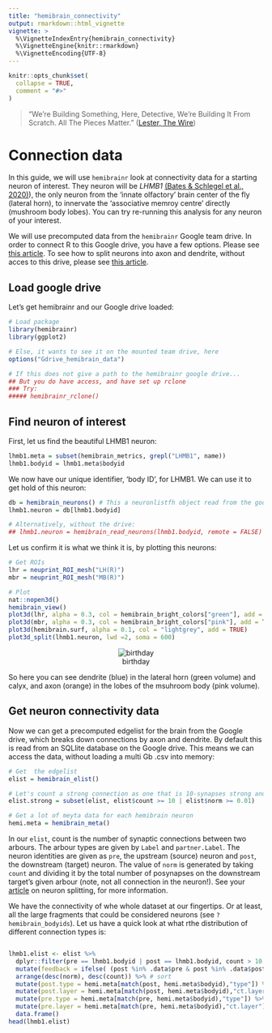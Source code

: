 ```yaml
---
title: "hemibrain_connectivity"
output: rmarkdown::html_vignette
vignette: >
  %\VignetteIndexEntry{hemibrain_connectivity}
  %\VignetteEngine{knitr::rmarkdown}
  %\VignetteEncoding{UTF-8}
---
```


```r
knitr::opts_chunk$set(
  collapse = TRUE,
  comment = "#>"
)
```

> "We’re Building Something, Here, Detective, We’re Building It From Scratch. All The Pieces Matter."
([Lester, The Wire](https://en.wikipedia.org/wiki/The_Wire))

# Connection data

In this guide, we will use `hemibrainr` look at connectivity data for a starting neuron of interest. They neuron will be *LHMB1* [(Bates & Schlegel et al., 2020)](https://www.sciencedirect.com/science/article/pii/S0960982220308587)), the only neuron from the 'innate olfactory' brain center of the fly (lateral horn), to innervate the 'associative memroy centre' directly (mushroom body lobes). You can try re-running this analysis for any neuron of your interest.

We will use precomputed data from  the `hemibrainr` Google team drive. In order to connect R to this Google drive, you have a few options. Please see [this article](https://flyconnectome.github.io/hemibrainr/articles/google_filestream.html). To see how to split neurons into axon and dendrite, without acces to this drive, please see [this article](https://flyconnectome.github.io/hemibrainr/articles/hemibrain_axons_dendrites.html).

## Load google drive

Let's get hemibrainr and our Google drive loaded:

```r
# Load package
library(hemibrainr)
library(ggplot2)

# Else, it wants to see it on the mounted team drive, here
options("Gdrive_hemibrain_data")

# If this does not give a path to the hemibrainr google drive...
## But you do have access, and have set up rclone
### Try:
##### hemibrainr_rclone()
```

## Find neuron of interest

First, let us find the beautiful LHMB1 neuron:

```r
lhmb1.meta = subset(hemibrain_metrics, grepl("LHMB1", name))
lhmb1.bodyid = lhmb1.meta$bodyid
```

We now have our unique identifier, 'body ID', for LHMB1. We can use it to get hold of this neuron:

```r
db = hemibrain_neurons() # This a neuronlistfh object read from the google drive
lhmb1.neuron = db[lhmb1.bodyid]

# Alternatively, without the drive:
## lhmb1.neuron = hemibrain_read_neurons(lhmb1.bodyid, remote = FALSE)
```

Let us confirm it is what we think it is, by plotting this neurons:

```r
# Get ROIs
lhr = neuprint_ROI_mesh("LH(R)")
mbr = neuprint_ROI_mesh("MB(R)")

# Plot
nat::nopen3d()
hemibrain_view()
plot3d(lhr, alpha = 0.3, col = hemibrain_bright_colors["green"], add = TRUE)
plot3d(mbr, alpha = 0.3, col = hemibrain_bright_colors["pink"], add = TRUE)
plot3d(hemibrain.surf, alpha = 0.1, col = "lightgrey", add = TRUE)
plot3d_split(lhmb1.neuron, lwd =2, soma = 600)
```

<center>
![birthday](https://raw.githubusercontent.com/flyconnectome/hemibrainr/master/inst/images/birthday.png)
</center>

So here you can see dendrite (blue) in the lateral horn (green volume) and calyx, and axon (orange) in the lobes of the msuhroom body (pink volume).

## Get neuron connectivity data

Now we can get a precomputed edgelist for the brain from the Google drive, which breaks down connections by axon and dendrite. By default this is read from an SQLlite database on the Google drive. This means we can access the data, without loading a multi Gb .csv into memory:

```r
# Get  the edgelist
elist = hemibrain_elist()

# Let's count a strong connection as one that is 10-synapses strong and/or account for at least 1% of the downstream arbour's postsynapses:
elist.strong = subset(elist, elist$count >= 10 | elist$norm >= 0.01)

# Get a lot of meyta data for each hemibrain neuron
hemi.meta = hemibrain_meta()
```

In our `elist`, count is the number of synaptic connections between two arbours. The arbour types are given by `Label` and `partner.Label`. The neuron identities are given as `pre`, the upstream (source) neuron and `post`, the downstream (target) neuron. The value of `norm` is generated by taking `count` and dividing it by the total number of posynapses on the downstream target's given arbour (note, not all connection in the neuron!). See your [article](https://flyconnectome.github.io/hemibrainr/articles/hemibrain_axons_dendrites.html) on neuron splitting, for more information.

We have the connectivity of whe whole dataset at our fingertips. Or at least, all the large fragments that could be considered neurons (see `?hemibrain_bodyids`). Let us have a quick look at what rthe distribution of different connection types is:

```r

```


```r
lhmb1.elist <- elist %>%
  dplyr::filter(pre == lhmb1.bodyid | post == lhmb1.bodyid, count > 10 | norm > 0.01) %>%
  mutate(feedback = ifelse( (post %in% .data$pre & post %in% .data$post)) & !post%in%lhmb1.bodyid ) %>%
  arrange(desc(norm), desc(count)) %>% # sort
  mutate(post.type = hemi.meta[match(post, hemi.meta$bodyid),"type"]) %>% # cell type
  mutate(post.layer = hemi.meta[match(post, hemi.meta$bodyid),"ct.layer"]) %>% # 'layre' in the olfactory system
  mutate(pre.type = hemi.meta[match(pre, hemi.meta$bodyid),"type"]) %>%
  mutate(pre.layer = hemi.meta[match(pre, hemi.meta$bodyid),"ct.layer"]) %>%
  data.frame()
head(lhmb1.elist)
```



